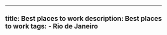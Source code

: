 ---
  title: Best places to work
  description: Best places to work
  tags:
    - Rio de Janeiro
  ---